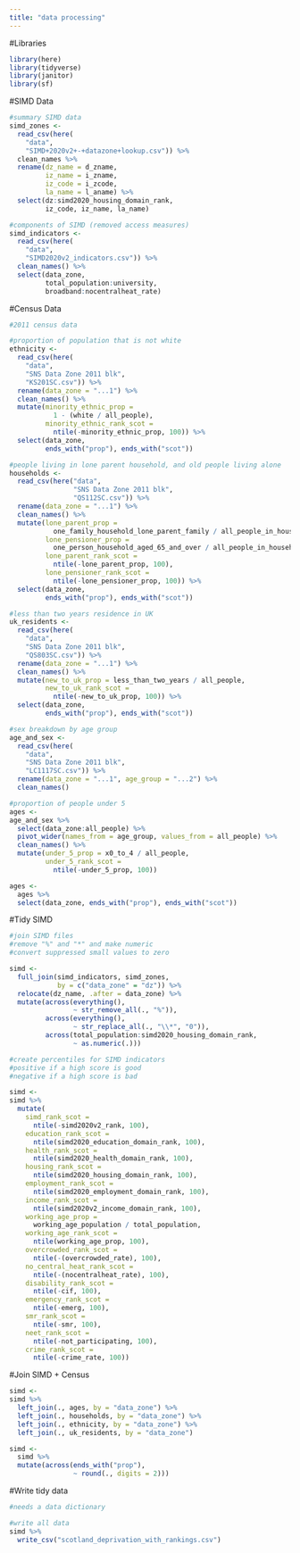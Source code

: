 ```yaml
---
title: "data processing"
---
```


#Libraries
```r
library(here)
library(tidyverse)
library(janitor)
library(sf)
```

#SIMD Data
```r
#summary SIMD data
simd_zones <- 
  read_csv(here(
    "data",
    "SIMD+2020v2+-+datazone+lookup.csv")) %>%
  clean_names %>%
  rename(dz_name = d_zname,
         iz_name = i_zname,
         iz_code = i_zcode,
         la_name = l_aname) %>%
  select(dz:simd2020_housing_domain_rank, 
         iz_code, iz_name, la_name)

#components of SIMD (removed access measures)
simd_indicators <- 
  read_csv(here(
    "data", 
    "SIMD2020v2_indicators.csv")) %>%
  clean_names() %>%
  select(data_zone, 
         total_population:university,
         broadband:nocentralheat_rate)
```

#Census Data
```r
#2011 census data

#proportion of population that is not white
ethnicity <- 
  read_csv(here(
    "data", 
    "SNS Data Zone 2011 blk", 
    "KS201SC.csv")) %>%
  rename(data_zone = "...1") %>%
  clean_names() %>%
  mutate(minority_ethnic_prop = 
           1 - (white / all_people),
         minority_ethnic_rank_scot = 
           ntile(-minority_ethnic_prop, 100)) %>%
  select(data_zone, 
         ends_with("prop"), ends_with("scot"))

#people living in lone parent household, and old people living alone
households <- 
  read_csv(here("data", 
                "SNS Data Zone 2011 blk", 
                "QS112SC.csv")) %>%
  rename(data_zone = "...1") %>%
  clean_names() %>%
  mutate(lone_parent_prop = 
           one_family_household_lone_parent_family / all_people_in_households,
         lone_pensioner_prop =
           one_person_household_aged_65_and_over / all_people_in_households,
         lone_parent_rank_scot =
           ntile(-lone_parent_prop, 100),
         lone_pensioner_rank_scot =
           ntile(-lone_pensioner_prop, 100)) %>%
  select(data_zone, 
         ends_with("prop"), ends_with("scot"))

#less than two years residence in UK
uk_residents <- 
  read_csv(here(
    "data", 
    "SNS Data Zone 2011 blk", 
    "QS803SC.csv")) %>%
  rename(data_zone = "...1") %>%
  clean_names() %>%
  mutate(new_to_uk_prop = less_than_two_years / all_people,
         new_to_uk_rank_scot = 
           ntile(-new_to_uk_prop, 100)) %>%
  select(data_zone, 
         ends_with("prop"), ends_with("scot"))

#sex breakdown by age group
age_and_sex <- 
  read_csv(here(
    "data", 
    "SNS Data Zone 2011 blk", 
    "LC1117SC.csv")) %>%
  rename(data_zone = "...1", age_group = "...2") %>%
  clean_names() 

#proportion of people under 5 
ages <-
age_and_sex %>%
  select(data_zone:all_people) %>%
  pivot_wider(names_from = age_group, values_from = all_people) %>%
  clean_names() %>%
  mutate(under_5_prop = x0_to_4 / all_people,
         under_5_rank_scot = 
           ntile(-under_5_prop, 100))

ages <-
  ages %>%
  select(data_zone, ends_with("prop"), ends_with("scot"))
```

#Tidy SIMD
```r
#join SIMD files
#remove "%" and "*" and make numeric
#convert suppressed small values to zero

simd <- 
  full_join(simd_indicators, simd_zones, 
            by = c("data_zone" = "dz")) %>%
  relocate(dz_name, .after = data_zone) %>%
  mutate(across(everything(), 
                ~ str_remove_all(., "%")),
         across(everything(), 
                ~ str_replace_all(., "\\*", "0")),
         across(total_population:simd2020_housing_domain_rank, 
                ~ as.numeric(.)))

#create percentiles for SIMD indicators
#positive if a high score is good
#negative if a high score is bad

simd <-
simd %>%
  mutate(
    simd_rank_scot =
      ntile(-simd2020v2_rank, 100),
    education_rank_scot =
      ntile(simd2020_education_domain_rank, 100),
    health_rank_scot =
      ntile(simd2020_health_domain_rank, 100),
    housing_rank_scot =
      ntile(simd2020_housing_domain_rank, 100),
    employment_rank_scot =
      ntile(simd2020_employment_domain_rank, 100),
    income_rank_scot = 
      ntile(simd2020v2_income_domain_rank, 100),
    working_age_prop = 
      working_age_population / total_population,
    working_age_rank_scot =
      ntile(working_age_prop, 100),
    overcrowded_rank_scot =
      ntile(-(overcrowded_rate), 100),
    no_central_heat_rank_scot = 
      ntile(-(nocentralheat_rate), 100),
    disability_rank_scot =
      ntile(-cif, 100),
    emergency_rank_scot =
      ntile(-emerg, 100),
    smr_rank_scot =
      ntile(-smr, 100),
    neet_rank_scot =
      ntile(-not_participating, 100),
    crime_rank_scot =
      ntile(-crime_rate, 100))
```

#Join SIMD + Census
```r
simd <-
simd %>%
  left_join(., ages, by = "data_zone") %>%
  left_join(., households, by = "data_zone") %>%
  left_join(., ethnicity, by = "data_zone") %>%
  left_join(., uk_residents, by = "data_zone")

simd <-
  simd %>%
  mutate(across(ends_with("prop"),
                ~ round(., digits = 2)))
```

#Write tidy data
```r
#needs a data dictionary

#write all data
simd %>%
  write_csv("scotland_deprivation_with_rankings.csv")
```